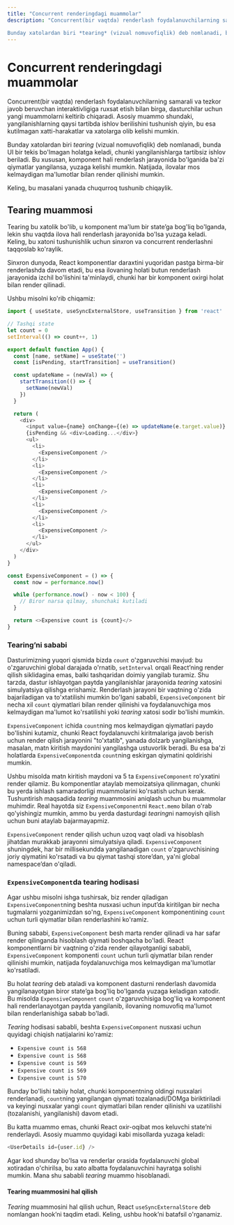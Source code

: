 ```yaml
---
title: "Concurrent renderingdagi muammolar"
description: "Concurrent(bir vaqtda) renderlash foydalanuvchilarning samarali va tezkor javob beruvchan interaktivligiga ruxsat etish bilan birga, dasturchilar uchun yangi muammolarni keltirib chiqaradi. Asosiy muammo shundaki, yangilanishlarning qaysi tartibda ishlov berilishini tushunish qiyin, bu esa kutilmagan xatti-harakatlar va xatolarga olib kelishi mumkin.

Bunday xatolardan biri *tearing* (vizual nomuvofiqlik) deb nomlanadi, bunda UI bir tekis bo'lmagan holatga keladi, chunki yangilanishlarga tartibsiz ishlov beriladi. Bu xususan, komponent hali renderlash jarayonida bo'lganida ba'zi qiymatlar yangilansa, yuzaga kelishi mumkin. Natijada, ilovalar mos kelmaydigan ma'lumotlar bilan render qilinishi mumkin."
---
```


# Concurrent renderingdagi muammolar

Concurrent(bir vaqtda) renderlash foydalanuvchilarning samarali va tezkor javob beruvchan interaktivligiga ruxsat etish bilan birga, dasturchilar uchun yangi muammolarni keltirib chiqaradi. Asosiy muammo shundaki, yangilanishlarning qaysi tartibda ishlov berilishini tushunish qiyin, bu esa kutilmagan xatti-harakatlar va xatolarga olib kelishi mumkin.

Bunday xatolardan biri _tearing_ (vizual nomuvofiqlik) deb nomlanadi, bunda UI bir tekis bo'lmagan holatga keladi, chunki yangilanishlarga tartibsiz ishlov beriladi. Bu xususan, komponent hali renderlash jarayonida bo'lganida ba'zi qiymatlar yangilansa, yuzaga kelishi mumkin. Natijada, ilovalar mos kelmaydigan ma'lumotlar bilan render qilinishi mumkin.

Keling, bu masalani yanada chuqurroq tushunib chiqaylik.

## Tearing muammosi

Tearing bu xatolik bo'lib, u komponent ma'lum bir state’ga bog'liq bo'lganda, lekin shu vaqtda ilova hali renderlash jarayonida bo'lsa yuzaga keladi. Keling, bu xatoni tushunishlik uchun sinxron va concurrent renderlashni taqqoslab ko'raylik.

Sinxron dunyoda, React komponentlar daraxtini yuqoridan pastga birma-bir renderlashda davom etadi, bu esa ilovaning holati butun renderlash jarayonida izchil bo'lishini ta'minlaydi, chunki har bir komponent oxirgi holat bilan render qilinadi.

Ushbu misolni ko'rib chiqamiz:

```js copy
import { useState, useSyncExternalStore, useTransition } from 'react'

// Tashqi state
let count = 0
setInterval(() => count++, 1)

export default function App() {
  const [name, setName] = useState('')
  const [isPending, startTransition] = useTransition()

  const updateName = (newVal) => {
    startTransition(() => {
      setName(newVal)
    })
  }

  return (
    <div>
      <input value={name} onChange={(e) => updateName(e.target.value)} />
      {isPending && <div>Loading...</div>}
      <ul>
        <li>
          <ExpensiveComponent />
        </li>
        <li>
          <ExpensiveComponent />
        </li>
        <li>
          <ExpensiveComponent />
        </li>
        <li>
          <ExpensiveComponent />
        </li>
        <li>
          <ExpensiveComponent />
        </li>
      </ul>
    </div>
  )
}

const ExpensiveComponent = () => {
  const now = performance.now()

  while (performance.now() - now < 100) {
    // Biror narsa qilmay, shunchaki kutiladi
  }

  return <>Expensive count is {count}</>
}
```

### Tearing’ni sababi

Dasturimizning yuqori qismida bizda `count` o'zgaruvchisi mavjud: bu o'zgaruvchini global darajada o'rnatib, `setInterval` orqali React’ning render qilish siklidagina emas, balki tashqaridan doimiy yangilab turamiz. Shu tarzda, dastur ishlayotgan paytda yangilanishlar jarayonida _tearing_ xatosini simulyatsiya qilishga erishamiz. Renderlash jarayoni bir vaqtning o'zida bajariladigan va to'xtatilishi mumkin bo'lgani sababli, `ExpensiveComponent` bir necha xil `count` qiymatlari bilan render qilinishi va foydalanuvchiga mos kelmaydigan ma'lumot ko'rsatilishi yoki _tearing_ xatosi sodir bo'lishi mumkin.

`ExpensiveComponent` ichida `count`ning mos kelmaydigan qiymatlari paydo bo'lishini kutamiz, chunki React foydalanuvchi kiritmalariga javob berish uchun render qilish jarayonini "to'xtatib", yanada dolzarb yangilanishga, masalan, matn kiritish maydonini yangilashga ustuvorlik beradi. Bu esa ba'zi holatlarda `ExpensiveComponent`da `count`ning eskirgan qiymatini qoldirishi mumkin.

Ushbu misolda matn kiritish maydoni va 5 ta `ExpensiveComponent` ro'yxatini render qilamiz. Bu komponentlar ataylab memoizatsiya qilinmagan, chunki bu yerda ishlash samaradorligi muammolarini ko'rsatish uchun kerak. Tushuntirish maqsadida _tearing_ muammosini aniqlash uchun bu muammolar muhimdir. Real hayotda siz `ExpensiveComponent`ni `React.memo` bilan o'rab qo'yishingiz mumkin, ammo bu yerda dasturdagi *tearing*ni namoyish qilish uchun buni ataylab bajarmayapmiz.

`ExpensiveComponent` render qilish uchun uzoq vaqt oladi va hisoblash jihatdan murakkab jarayonni simulyatsiya qiladi. `ExpensiveComponent` shuningdek, har bir millisekundda yangilanadigan `count` o'zgaruvchisining joriy qiymatini ko'rsatadi va bu qiymat tashqi store’dan, ya'ni global namespace’dan o'qiladi.

### `ExpensiveComponent`da tearing hodisasi

Agar ushbu misolni ishga tushirsak, biz render qiladigan `ExpensiveComponent`ning beshta nusxasi uchun input’da kiritilgan bir necha tugmalarni yozganimizdan so'ng, `ExpensiveComponent` komponentining `count` uchun turli qiymatlar bilan renderlashini ko'ramiz.

Buning sababi, `ExpensiveComponent` besh marta render qilinadi va har safar render qilinganda hisoblash qiymati boshqacha bo'ladi. React komponentlarni bir vaqtning o'zida render qilayotganligi sababli, `ExpensiveComponent` komponenti `count` uchun turli qiymatlar bilan render qilinishi mumkin, natijada foydalanuvchiga mos kelmaydigan ma'lumotlar ko'rsatiladi.

Bu holat _tearing_ deb ataladi va komponent dasturni renderlash davomida yangilanayotgan biror state’ga bog'liq bo'lganda yuzaga keladigan xatodir. Bu misolda `ExpensiveComponent` `count` o'zgaruvchisiga bog'liq va komponent hali renderlanayotgan paytda yangilanib, ilovaning nomuvofiq ma'lumot bilan renderlanishiga sabab bo'ladi.

_Tearing_ hodisasi sababli, beshta `ExpensiveComponent` nusxasi uchun quyidagi chiqish natijalarini ko'ramiz:

- `Expensive count is 568`
- `Expensive count is 568`
- `Expensive count is 569`
- `Expensive count is 569`
- `Expensive count is 570`

Bunday bo'lishi tabiiy holat, chunki komponentning oldingi nusxalari renderlanadi, `count`ning yangilangan qiymati tozalanadi/DOMga biriktiriladi va keyingi nusxalar yangi `count` qiymatlari bilan render qilinishi va uzatilishi (tozalanishi, yangilanishi) davom etadi.

Bu katta muammo emas, chunki React oxir-oqibat mos keluvchi state’ni renderlaydi. Asosiy muammo quyidagi kabi misollarda yuzaga keladi:

```js copy
<UserDetails id={user.id} />
```

Agar kod shunday bo'lsa va renderlar orasida foydalanuvchi global xotiradan o'chirilsa, bu xato albatta foydalanuvchini hayratga solishi mumkin. Mana shu sababli _tearing_ muammo hisoblanadi.

#### Tearing muammosini hal qilish

_Tearing_ muammosini hal qilish uchun, React `useSyncExternalStore` deb nomlangan hook’ni taqdim etadi. Keling, ushbu hook’ni batafsil o'rganamiz.

